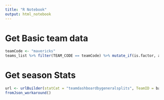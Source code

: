 ```yaml
---
title: "R Notebook"
output: html_notebook
---
```


# Get Basic team data

```r
teamCode <- "mavericks"
teams_list %>% filter(TEAM_CODE == teamCode) %>% mutate_if(is.factor, as.character) -> basicTeamInfo; basicTeamInfo

```

# Get season Stats
```r
url <- urlBuilder(statCat = "teamdashboardbygeneralsplits", TeamID = basicTeamInfo %>% select(TEAM_ID), m)
fromJson_workaround()
```

